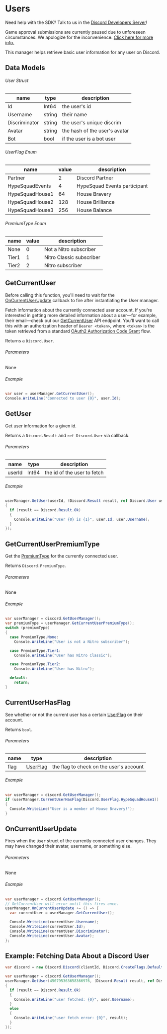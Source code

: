 # Users

<Alert type="info">

Need help with the SDK? Talk to us in the [Discord Developers Server](https://discord.gg/discord-developers)!

</Alert>

<Alert type="warn">

Game approval submissions are currently paused due to unforeseen circumstances. We apologize for the inconvenience. [Click here for more info.](https://support-dev.discord.com/hc/en-us/articles/360041437171)

</Alert>

This manager helps retrieve basic user information for any user on Discord.

## Data Models

###### User Struct

| name          | type   | description                   |
| ------------- | ------ | ----------------------------- |
| Id            | Int64  | the user's id                 |
| Username      | string | their name                    |
| Discriminator | string | the user's unique discrim     |
| Avatar        | string | the hash of the user's avatar |
| Bot           | bool   | if the user is a bot user     |

###### UserFlag Enum

| name            | value | description                  |
| --------------- | ----- | ---------------------------- |
| Partner         | 2     | Discord Partner              |
| HypeSquadEvents | 4     | HypeSquad Events participant |
| HypeSquadHouse1 | 64    | House Bravery                |
| HypeSquadHouse2 | 128   | House Brilliance             |
| HypeSquadHouse3 | 256   | House Balance                |

###### PremiumType Enum

| name  | value | description              |
| ----- | ----- | ------------------------ |
| None  | 0     | Not a Nitro subscriber   |
| Tier1 | 1     | Nitro Classic subscriber |
| Tier2 | 2     | Nitro subscriber         |

## GetCurrentUser

<Alert type="info">

Before calling this function, you'll need to wait for the [OnCurrentUserUpdate](#DOCS_GAME_SDK_USERS/on-current-user-update) callback to fire after instantiating the User manager.

</Alert>

Fetch information about the currently connected user account. If you're interested in getting more detailed information about a user—for example, their email—check out our [GetCurrentUser](#DOCS_RESROUCES_USER/get-current-user) API endpoint. You'll want to call this with an authorization header of `Bearer <token>`, where `<token>` is the token retrieved from a standard [OAuth2 Authorization Code Grant](#DOCS_TOPICS_OAUTH2/authorization-code-grant) flow.

Returns a `Discord.User`.

###### Parameters

None

###### Example

```cs
var user = userManager.GetCurrentUser();
Console.WriteLine("Connected to user {0}", user.Id);
```

## GetUser

Get user information for a given id.

Returns a `Discord.Result` and `ref Discord.User` via callback.

###### Parameters

| name   | type  | description                 |
| ------ | ----- | --------------------------- |
| userId | Int64 | the id of the user to fetch |

###### Example

```cs
userManager.GetUser(userId, (Discord.Result result, ref Discord.User user) =>
{
  if (result == Discord.Result.Ok)
  {
    Console.WriteLine("User {0} is {1}", user.Id, user.Username);
  }
});
```

## GetCurrentUserPremiumType

Get the [PremiumType](#DOCS_GAME_SDK_USER/data-models-premiumtype-enum) for the currently connected user.

Returns `Discord.PremiumType`.

###### Parameters

None

###### Example

```cs
var userManager = discord.GetUserManager();
var premiumType = userManager.GetCurrentUserPremiumType();
switch (premiumType)
{
  case PremiumType.None:
    Console.WriteLine("User is not a Nitro subscriber");

  case PremiumType.Tier1:
    Console.WriteLine("User has Nitro Classic");

  case PremiumType.Tier2:
    Console.WriteLine("User has Nitro");

  default:
    return;
}
```

## CurrentUserHasFlag

See whether or not the current user has a certain [UserFlag](#DOCS_GAME_SDK_USER/data-models-userflag-enum) on their account.

Returns `bool`.

###### Parameters

| name | type                                                      | description                             |
| ---- | --------------------------------------------------------- | --------------------------------------- |
| flag | [UserFlag](#DOCS_GAME_SDK_USER/data-models-userflag-enum) | the flag to check on the user's account |

###### Example

```cs
var userManager = discord.GetUserManager();
if (userManager.CurrentUserHasFlag(Discord.UserFlag.HypeSquadHouse1))
{
  Console.WriteLine("User is a member of House Bravery!");
}
```

## OnCurrentUserUpdate

Fires when the `User` struct of the currently connected user changes. They may have changed their avatar, username, or something else.

###### Parameters

None

###### Example

```cs
var userManager = discord.GetUserManager();
// GetCurrentUser will error until this fires once.
userManager.OnCurrentUserUpdate += () => {
  var currentUser = userManager.GetCurrentUser();

  Console.WriteLine(currentUser.Username);
  Console.WriteLine(currentUser.Id);
  Console.WriteLine(currentUser.Discriminator);
  Console.WriteLine(currentUser.Avatar);
};
```

## Example: Fetching Data About a Discord User

```cs
var discord = new Discord.Discord(clientId, Discord.CreateFlags.Default);

var userManager = discord.GetUserManager();
userManager.GetUser(450795363658366976, (Discord.Result result, ref Discord.User user) =>
{
  if (result == Discord.Result.Ok)
  {
    Console.WriteLine("user fetched: {0}", user.Username);
  }
  else
  {
    Console.WriteLine("user fetch error: {0}", result);
  }
});
```
